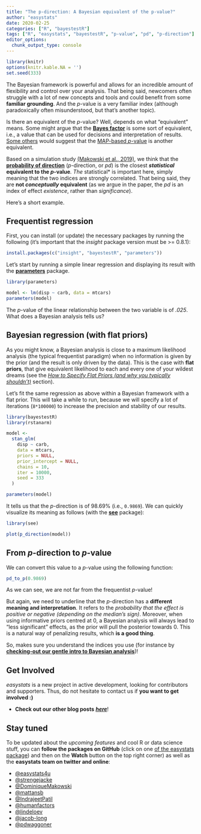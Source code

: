```yaml
---
title: "The p-direction: A Bayesian equivalent of the p-value?"
author: "easystats"
date: 2020-02-25
categories: ["R", "bayestestR"]
tags: ["R", "easystats", "bayestestR", "p-value", "pd", "p-direction"]
editor_options: 
  chunk_output_type: console
---
```



```r
library(knitr)
options(knitr.kable.NA = '')
set.seed(333)
```



The Bayesian framework is powerful and allows for an incredible amount of flexibility and control over your analysis. That being said, newcomers often struggle with a lot of new concepts and tools and could benefit from some **familiar grounding**. And the *p*-value is a very familiar index (although paradoxically often misunderstood, but that's another topic).

Is there an equivalent of the *p*-value? Well, depends on what "equivalent" means. Some might argue that the [**Bayes factor**](https://easystats.github.io/bayestestR/articles/bayes_factors.html) is some sort of equivalent, i.e., a value that can be used for decisions and interpretation of results. [Some others](https://www.youtube.com/watch?v=Ip8Ci5KUVRc&t=408s) would suggest that the [MAP-based *p*-value](https://easystats.github.io/bayestestR/reference/p_map.html) is another equivalent.

Based on a simulation study [(Makowski et al., 2019)](https://www.frontiersin.org/articles/10.3389/fpsyg.2019.02767/full), we think that the [**probability of direction**](https://easystats.github.io/bayestestR/articles/probability_of_direction.html) (*p*-direction, or *pd*) is the closest ***statistical* equivalent to the *p*-value***. The *statistical* is important here, simply meaning that the two indices are strongly correlated. That being said, they are **not *conceptually* equivalent** (as we argue in the paper, the *pd* is an index of effect *existence*, rather than *significance*).

Here's a short example.


## Frequentist regression

First, you can install (or update) the necessary packages by running the following (it's important that the *insight* package version must be >= 0.8.1):

```r
install.packages(c("insight", "bayestestR", "parameters"))
```

Let's start by running a simple linear regression and displaying its result with the [**parameters**](https://easystats.github.io/parameters/) package.



```r
library(parameters)

model <- lm(disp ~ carb, data = mtcars)
parameters(model)
```

The *p*-value of the linear relationship between the two variable is of *.025*. What does a Bayesian analysis tells us?


## Bayesian regression (with flat priors)

As you might know, a Bayesian analysis is close to a maximum likelihood analysis (the typical frequentist paradigm) when no information is given by the prior (and the result is only driven by the data). This is the case with **flat priors**, that give equivalent likelihood to each and every one of your wildest dreams (see the [*How to Specify Flat Priors (and why you typically shouldn’t)*](https://cran.r-project.org/web/packages/rstanarm/vignettes/priors.html) section).

Let's fit the same regression as above within a Bayesian framework with a flat prior. This will take a while to run, because we will specify a lot of iterations (`8*100000`) to increase the precision and stability of our results.

```r
library(bayestestR)
library(rstanarm)

model <-
  stan_glm(
    disp ~ carb,
    data = mtcars,
    priors = NULL,
    prior_intercept = NULL,
    chains = 10,
    iter = 10000,
    seed = 333
  )
```
```r
parameters(model)
```

It tells us that the *p*-direction is of 98.69\% (i.e., `0.9869`). We can quickly visualize its meaning as follows (with the [**see**](https://github.com/easystats/see) package):

```r
library(see)

plot(p_direction(model))
```


## From *p*-direction to *p*-value

We can convert this value to a *p*-value using the following function:

```r
pd_to_p(0.9869)
```

As we can see, we are not far from the frequentist *p*-value! 

But again, we need to underline that the *p*-direction has a **different meaning and interpretation**. It refers to the *probability that the effect is positive or negative (depending on the median's sign)*. Moreover, when using informative priors centred at 0, a Bayesian analysis will always lead to "less significant" effects, as the prior will pull the posterior towards 0. This is a natural way of penalizing results, which **is a good thing**.

So, makes sure you understand the indices you use (for instance by [**checking-out our gentle intro to Bayesian analysis**](https://easystats.github.io/bayestestR/articles/bayestestR.html))!



## Get Involved

*easystats* is a new project in active development, looking for contributors and supporters. Thus, do not hesitate to contact us if **you want to get involved :)**

- **Check out our other blog posts** [***here***](https://easystats.github.io/blog/posts/)!

## Stay tuned 

To be updated about the *upcoming features* and cool R or data science stuff, you can **follow the packages on GitHub** (click on one [of the easystats package](https://github.com/easystats)) and then on the **Watch** button on the top right corner) as well as the **easystats team on twitter and online**:

- [\@easystats4u](https://twitter.com/easystats4u)
- [\@strengejacke](https://twitter.com/strengejacke)
- [\@DominiqueMakowski](https://twitter.com/Dom_Makowski)
- [\@mattansb](https://twitter.com/mattansb)
- [\@IndrajeetPatil](https://twitter.com/patilindrajeets)
- [\@humanfactors](https://twitter.com/humanfactorsio)
- [\@lindeloev](https://twitter.com/jonaslindeloev)
- [\@jacob-long](https://twitter.com/jacobandrewlong)
- [\@pdwaggoner](https://pdwaggoner.github.io/)
